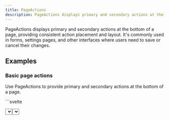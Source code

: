 ```yaml
---
title: PageActions
description: PageActions displays primary and secondary actions at the bottom of a page, providing consistent action placement and layout.
---
```



PageActions displays primary and secondary actions at the bottom of a page, providing consistent action placement and layout. It's commonly used in forms, settings pages, and other interfaces where users need to save or cancel their changes.

## Examples

### Basic page actions

Use PageActions to provide primary and secondary actions at the bottom of a page.

<Tabs>
<TabItem label="Preview">
```svelte
<script>
  import { PageActions, Card, FormLayout, TextField, Select, Page } from 'svelte-polaris';
  
  let productTitle = '';
  let productDescription = '';
  let productStatus = 'draft';
  
  const statusOptions = [
    { label: 'Draft', value: 'draft' },
    { label: 'Active', value: 'active' },
    { label: 'Archived', value: 'archived' }
  ];
  
  function handleSave() {
    console.log('Saving product:', { productTitle, productDescription, productStatus });
  }
  
  function handleDiscard() {
    console.log('Discarding changes');
    productTitle = '';
    productDescription = '';
    productStatus = 'draft';
  }
</script>

<Page title="Create Product">
  <Card>
    <FormLayout>
      <TextField
        label="Product title"
        bind:value={productTitle}
        autoComplete="off"
      />
      <TextField
        label="Description"
        bind:value={productDescription}
        multiline={4}
        autoComplete="off"
      />
      <Select
        label="Status"
        options={statusOptions}
        bind:value={productStatus}
      />
    </FormLayout>
  </Card>
  
  <PageActions
    primaryAction={{
      content: 'Save product',
      onAction: handleSave,
      disabled: !productTitle
    }}
    secondaryActions={[
      {
        content: 'Discard',
        onAction: handleDiscard
      }
    ]}
  />
</Page>
```
</TabItem>
<TabItem label="Code">
```svelte
<script>
  import { PageActions, Card, FormLayout, TextField, Select, Page } from 'svelte-polaris';
  
  let productTitle = '';
  let productDescription = '';
  let productStatus = 'draft';
  
  const statusOptions = [
    { label: 'Draft', value: 'draft' },
    { label: 'Active', value: 'active' },
    { label: 'Archived', value: 'archived' }
  ];
  
  function handleSave() {
    console.log('Saving product:', { productTitle, productDescription, productStatus });
  }
  
  function handleDiscard() {
    console.log('Discarding changes');
    productTitle = '';
    productDescription = '';
    productStatus = 'draft';
  }
</script>

<Page title="Create Product">
  <Card>
    <FormLayout>
      <TextField
        label="Product title"
        bind:value={productTitle}
        autoComplete="off"
      />
      <TextField
        label="Description"
        bind:value={productDescription}
        multiline={4}
        autoComplete="off"
      />
      <Select
        label="Status"
        options={statusOptions}
        bind:value={productStatus}
      />
    </FormLayout>
  </Card>
  
  <PageActions
    primaryAction={{
      content: 'Save product',
      onAction: handleSave,
      disabled: !productTitle
    }}
    secondaryActions={[
      {
        content: 'Discard',
        onAction: handleDiscard
      }
    ]}
  />
</Page>
```
</TabItem>
</Tabs>

### Page actions with loading state

Show loading state while actions are being processed.

<Tabs>
<TabItem label="Preview">
```svelte
<script>
  import { PageActions, Card, FormLayout, TextField, Page, Toast } from 'svelte-polaris';
  
  let customerName = '';
  let customerEmail = '';
  let isLoading = false;
  let showToast = false;
  let toastMessage = '';
  
  async function handleSave() {
    isLoading = true;
    
    // Simulate API call
    await new Promise(resolve => setTimeout(resolve, 2000));
    
    isLoading = false;
    toastMessage = 'Customer saved successfully';
    showToast = true;
    
    console.log('Saving customer:', { customerName, customerEmail });
  }
  
  function handleCancel() {
    console.log('Cancelling changes');
    customerName = '';
    customerEmail = '';
  }
  
  function dismissToast() {
    showToast = false;
  }
</script>

<Page title="Create Customer">
  <Card>
    <FormLayout>
      <TextField
        label="Customer name"
        bind:value={customerName}
        autoComplete="name"
      />
      <TextField
        label="Email"
        type="email"
        bind:value={customerEmail}
        autoComplete="email"
      />
    </FormLayout>
  </Card>
  
  <PageActions
    primaryAction={{
      content: 'Save customer',
      onAction: handleSave,
      loading: isLoading,
      disabled: !customerName || !customerEmail
    }}
    secondaryActions={[
      {
        content: 'Cancel',
        onAction: handleCancel,
        disabled: isLoading
      }
    ]}
  />
  
  {#if showToast}
    <Toast content={toastMessage} onDismiss={dismissToast} />
  {/if}
</Page>
```
</TabItem>
<TabItem label="Code">
```svelte
<script>
  import { PageActions, Card, FormLayout, TextField, Page, Toast } from 'svelte-polaris';
  
  let customerName = '';
  let customerEmail = '';
  let isLoading = false;
  let showToast = false;
  let toastMessage = '';
  
  async function handleSave() {
    isLoading = true;
    
    // Simulate API call
    await new Promise(resolve => setTimeout(resolve, 2000));
    
    isLoading = false;
    toastMessage = 'Customer saved successfully';
    showToast = true;
    
    console.log('Saving customer:', { customerName, customerEmail });
  }
  
  function handleCancel() {
    console.log('Cancelling changes');
    customerName = '';
    customerEmail = '';
  }
  
  function dismissToast() {
    showToast = false;
  }
</script>

<Page title="Create Customer">
  <Card>
    <FormLayout>
      <TextField
        label="Customer name"
        bind:value={customerName}
        autoComplete="name"
      />
      <TextField
        label="Email"
        type="email"
        bind:value={customerEmail}
        autoComplete="email"
      />
    </FormLayout>
  </Card>
  
  <PageActions
    primaryAction={{
      content: 'Save customer',
      onAction: handleSave,
      loading: isLoading,
      disabled: !customerName || !customerEmail
    }}
    secondaryActions={[
      {
        content: 'Cancel',
        onAction: handleCancel,
        disabled: isLoading
      }
    ]}
  />
  
  {#if showToast}
    <Toast content={toastMessage} onDismiss={dismissToast} />
  {/if}
</Page>
```
</TabItem>
</Tabs>

### Destructive page actions

Use destructive actions for operations that cannot be undone.

<Tabs>
<TabItem label="Preview">
```svelte
<script>
  import { PageActions, Card, Text, BlockStack, Page, Modal } from 'svelte-polaris';
  
  let showDeleteModal = false;
  
  function handleEdit() {
    console.log('Edit product');
  }
  
  function handleDuplicate() {
    console.log('Duplicate product');
  }
  
  function handleDelete() {
    showDeleteModal = true;
  }
  
  function confirmDelete() {
    console.log('Deleting product');
    showDeleteModal = false;
  }
  
  function cancelDelete() {
    showDeleteModal = false;
  }
</script>

<Page title="Product Details">
  <Card>
    <BlockStack gap="300">
      <Text variant="headingMd">Wireless Bluetooth Headphones</Text>
      <Text>Premium wireless headphones with active noise cancellation and 30-hour battery life.</Text>
      <Text>Price: $199.99</Text>
      <Text>Status: Active</Text>
    </BlockStack>
  </Card>
  
  <PageActions
    primaryAction={{
      content: 'Edit product',
      onAction: handleEdit
    }}
    secondaryActions={[
      {
        content: 'Duplicate',
        onAction: handleDuplicate
      },
      {
        content: 'Delete product',
        onAction: handleDelete,
        destructive: true
      }
    ]}
  />
  
  <Modal
    open={showDeleteModal}
    onClose={cancelDelete}
    title="Delete product"
    primaryAction={{
      content: 'Delete',
      onAction: confirmDelete,
      destructive: true
    }}
    secondaryActions={[
      {
        content: 'Cancel',
        onAction: cancelDelete
      }
    ]}
  >
    <Modal.Section>
      <Text>Are you sure you want to delete this product? This action cannot be undone.</Text>
    </Modal.Section>
  </Modal>
</Page>
```
</TabItem>
<TabItem label="Code">
```svelte
<script>
  import { PageActions, Card, Text, BlockStack, Page, Modal } from 'svelte-polaris';
  
  let showDeleteModal = false;
  
  function handleEdit() {
    console.log('Edit product');
  }
  
  function handleDuplicate() {
    console.log('Duplicate product');
  }
  
  function handleDelete() {
    showDeleteModal = true;
  }
  
  function confirmDelete() {
    console.log('Deleting product');
    showDeleteModal = false;
  }
  
  function cancelDelete() {
    showDeleteModal = false;
  }
</script>

<Page title="Product Details">
  <Card>
    <BlockStack gap="300">
      <Text variant="headingMd">Wireless Bluetooth Headphones</Text>
      <Text>Premium wireless headphones with active noise cancellation and 30-hour battery life.</Text>
      <Text>Price: $199.99</Text>
      <Text>Status: Active</Text>
    </BlockStack>
  </Card>
  
  <PageActions
    primaryAction={{
      content: 'Edit product',
      onAction: handleEdit
    }}
    secondaryActions={[
      {
        content: 'Duplicate',
        onAction: handleDuplicate
      },
      {
        content: 'Delete product',
        onAction: handleDelete,
        destructive: true
      }
    ]}
  />
  
  <Modal
    open={showDeleteModal}
    onClose={cancelDelete}
    title="Delete product"
    primaryAction={{
      content: 'Delete',
      onAction: confirmDelete,
      destructive: true
    }}
    secondaryActions={[
      {
        content: 'Cancel',
        onAction: cancelDelete
      }
    ]}
  >
    <Modal.Section>
      <Text>Are you sure you want to delete this product? This action cannot be undone.</Text>
    </Modal.Section>
  </Modal>
</Page>
```
</TabItem>
</Tabs>

### Page actions with multiple secondary actions

Provide multiple secondary actions when users have several options.

<Tabs>
<TabItem label="Preview">
```svelte
<script>
  import { PageActions, Card, FormLayout, TextField, Select, Page } from 'svelte-polaris';
  
  let orderNumber = '#1001';
  let customerName = 'John Doe';
  let orderStatus = 'pending';
  
  const statusOptions = [
    { label: 'Pending', value: 'pending' },
    { label: 'Processing', value: 'processing' },
    { label: 'Shipped', value: 'shipped' },
    { label: 'Delivered', value: 'delivered' },
    { label: 'Cancelled', value: 'cancelled' }
  ];
  
  function handleSave() {
    console.log('Saving order');
  }
  
  function handlePrint() {
    console.log('Printing order');
  }
  
  function handleEmail() {
    console.log('Emailing order');
  }
  
  function handleRefund() {
    console.log('Processing refund');
  }
  
  function handleCancel() {
    console.log('Cancelling order');
  }
</script>

<Page title="Order Details">
  <Card>
    <FormLayout>
      <TextField
        label="Order number"
        bind:value={orderNumber}
        disabled
        autoComplete="off"
      />
      <TextField
        label="Customer name"
        bind:value={customerName}
        autoComplete="name"
      />
      <Select
        label="Order status"
        options={statusOptions}
        bind:value={orderStatus}
      />
    </FormLayout>
  </Card>
  
  <PageActions
    primaryAction={{
      content: 'Save changes',
      onAction: handleSave
    }}
    secondaryActions={[
      {
        content: 'Print order',
        onAction: handlePrint
      },
      {
        content: 'Email customer',
        onAction: handleEmail
      },
      {
        content: 'Process refund',
        onAction: handleRefund
      },
      {
        content: 'Cancel order',
        onAction: handleCancel,
        destructive: true
      }
    ]}
  />
</Page>
```
</TabItem>
<TabItem label="Code">
```svelte
<script>
  import { PageActions, Card, FormLayout, TextField, Select, Page } from 'svelte-polaris';
  
  let orderNumber = '#1001';
  let customerName = 'John Doe';
  let orderStatus = 'pending';
  
  const statusOptions = [
    { label: 'Pending', value: 'pending' },
    { label: 'Processing', value: 'processing' },
    { label: 'Shipped', value: 'shipped' },
    { label: 'Delivered', value: 'delivered' },
    { label: 'Cancelled', value: 'cancelled' }
  ];
  
  function handleSave() {
    console.log('Saving order');
  }
  
  function handlePrint() {
    console.log('Printing order');
  }
  
  function handleEmail() {
    console.log('Emailing order');
  }
  
  function handleRefund() {
    console.log('Processing refund');
  }
  
  function handleCancel() {
    console.log('Cancelling order');
  }
</script>

<Page title="Order Details">
  <Card>
    <FormLayout>
      <TextField
        label="Order number"
        bind:value={orderNumber}
        disabled
        autoComplete="off"
      />
      <TextField
        label="Customer name"
        bind:value={customerName}
        autoComplete="name"
      />
      <Select
        label="Order status"
        options={statusOptions}
        bind:value={orderStatus}
      />
    </FormLayout>
  </Card>
  
  <PageActions
    primaryAction={{
      content: 'Save changes',
      onAction: handleSave
    }}
    secondaryActions={[
      {
        content: 'Print order',
        onAction: handlePrint
      },
      {
        content: 'Email customer',
        onAction: handleEmail
      },
      {
        content: 'Process refund',
        onAction: handleRefund
      },
      {
        content: 'Cancel order',
        onAction: handleCancel,
        destructive: true
      }
    ]}
  />
</Page>
```
</TabItem>
</Tabs>

## Props

### PageActions props

| Prop | Type | Default | Description |
|------|------|---------|-------------|
| `primaryAction` | `Action` | | Primary action button |
| `secondaryActions` | `Action[]` | | Array of secondary actions |

### Action type

```typescript
type Action = {
  content: string;
  onAction: () => void;
  disabled?: boolean;
  loading?: boolean;
  destructive?: boolean;
  external?: boolean;
  url?: string;
  accessibilityLabel?: string;
}
```

## Best practices

- Always provide a primary action that represents the main task
- Use clear, action-oriented labels for buttons
- Place the most important action as the primary action
- Limit secondary actions to avoid overwhelming users
- Use loading states to provide feedback during processing
- Disable actions when they're not available or valid
- Use destructive styling for irreversible actions
- Provide confirmation dialogs for destructive actions
- Consider the order of secondary actions by importance
- Test with keyboard navigation and screen readers

## Accessibility

- Actions are keyboard accessible with proper focus management
- Button labels are descriptive and action-oriented
- Loading states are announced to screen readers
- Disabled states are properly communicated
- Destructive actions are clearly identified
- Focus returns appropriately after modal interactions
- High contrast mode displays actions clearly
- Touch targets meet minimum size requirements
- Screen readers can navigate between actions effectively
- Action states (loading, disabled) are announced

## Layout behavior

- PageActions stick to the bottom of the page content
- Actions are right-aligned on desktop, full-width on mobile
- Primary action appears first (rightmost) on desktop
- Secondary actions are ordered by importance
- Actions wrap to multiple lines on narrow screens
- Proper spacing is maintained between actions
- Actions remain accessible when content scrolls
- Layout adapts to different screen sizes appropriately

## Related components

- Use [Button](/getting-started/button) for individual actions
- Use [ButtonGroup](/getting-started/button-group) for grouped actions
- Use [Modal](/getting-started/modal) for confirmation dialogs
- Use [Toast](/getting-started/toast) for action feedback
- Use [Page](/getting-started/page) as the container for PageActions
- Use [Card](/getting-started/card) for page content sections
